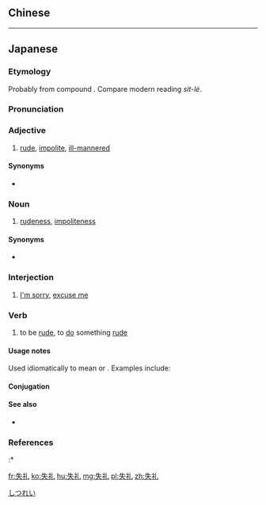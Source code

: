 {{also|失禮}}
==Chinese==
{{zh-see|失禮}}

----

==Japanese==
{{ja-kanjitab|しつ|れい|yomi=on}}

===Etymology===
Probably from {{etyl|ltc|ja|sort=しつれい}} compound {{m|zh|失禮|tr=syit lej<sup>X</sup>|lit=lose, loss + propriety}}.  Compare modern {{etyl|nan|-}} reading ''sit-lé''.

===Pronunciation===
{{ja-pron|yomi=kanon|しつれい|acc=2|dev=1|acc_ref=DJR,NHK}}

===Adjective===
{{ja-adj|infl=na|しつれい|kyu=失禮}}

# [[rude]], [[impolite]], [[ill-mannered]]
#: {{ja-usex|'''失礼'''な人。|'''しつれい''' な ひと。|A '''rude''' person.}}
#: {{ja-usex|そういう言い方は'''失礼'''だ。|そう いう い.いかた は '''しつれい''' だ。|It's '''impolite''' to say it like that.}}
#: {{ja-usex|'''失礼'''ですが。|'''しつれい''' です が。|It's a '''rudeness''', but... → I don't mean to be '''rude''', but...}}

====Synonyms====
* {{ja-r|無礼|ぶれい}}

===Noun===
{{ja-noun|しつれい|kyu=失禮}}

# [[rudeness]], [[impoliteness]]
#: {{ja-usex|'''失礼'''ですが。|'''しつれい''' です が。|It's a '''rudeness''', but... → I don't mean to be '''rude''', but...}}

====Synonyms====
* {{ja-r|無礼|ぶれい}}

===Interjection===
{{ja-pos|interjection|しつれい|kyu=失禮}}

# [[I'm sorry]], [[excuse me]]

===Verb===
{{ja-verb-suru|しつれい|kyu=失禮}}

# to be [[rude]], to [[do]] something [[rude]]

====Usage notes====
Used idiomatically to mean {{m|en|excuse me}} or {{m|en|I'm sorry}}.  Examples include:
: {{ja-usex|失礼しました。|しつれい しました。|I was '''rude''' → '''I'm sorry'''. {{qualifier|in reference to a past action}}}}
: {{ja-usex|では、'''失礼'''します。|で は、 '''しつれい''' します。|I will be '''rude''' → '''Excuse me''' {{qualifier|said at the end of a phone call just before hanging up}}}}
: {{ja-usex|お先に'''失礼'''します。|お-さき に '''しつれい''' します。|I will be '''rude''' by doing something first → '''Excuse me''', I'm leaving now. {{qualifier|before other people leave}}}}

====Conjugation====
{{ja-suru|しつれい}}

====See also====
* {{ja-r|失礼します|しつれい します}}

===References===
<references/>
:* {{R:Shogakukan}}

[[Category:Japanese phrasebook|しつれい]]

[[fr:失礼]]
[[ko:失礼]]
[[hu:失礼]]
[[mg:失礼]]
[[pl:失礼]]
[[zh:失礼]]